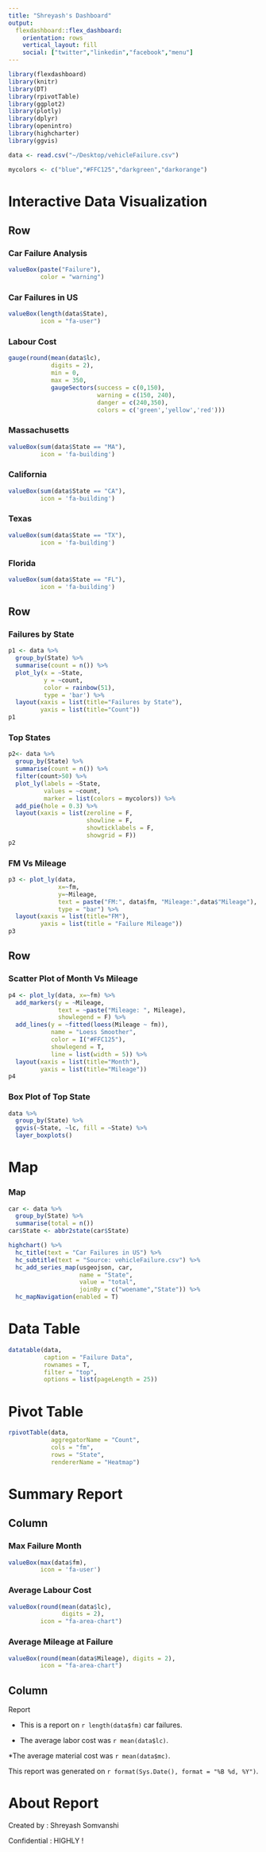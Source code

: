 ```yaml
---
title: "Shreyash's Dashboard"
output: 
  flexdashboard::flex_dashboard:
    orientation: rows
    vertical_layout: fill
    social: ["twitter","linkedin","facebook","menu"]
---
```


```r
library(flexdashboard)
library(knitr)
library(DT)
library(rpivotTable)
library(ggplot2)
library(plotly)
library(dplyr)
library(openintro)
library(highcharter)
library(ggvis)
```

```r
data <- read.csv("~/Desktop/vehicleFailure.csv")

```

```r
mycolors <- c("blue","#FFC125","darkgreen","darkorange")

```

Interactive Data Visualization
================================

Row
--------------------------------

### Car Failure Analysis

```r
valueBox(paste("Failure"),
         color = "warning")
```

### Car Failures in US
```r
valueBox(length(data$State),
         icon = "fa-user")
```

### **Labour Cost**
```r
gauge(round(mean(data$lc),
            digits = 2),
            min = 0,
            max = 350,
            gaugeSectors(success = c(0,150),
                         warning = c(150, 240),
                         danger = c(240,350),
                         colors = c('green','yellow','red')))
```

### Massachusetts
```r
valueBox(sum(data$State == "MA"),
         icon = 'fa-building')
```


### California
```r
valueBox(sum(data$State == "CA"),
         icon = 'fa-building')
```


### Texas
```r
valueBox(sum(data$State == "TX"),
         icon = 'fa-building')
```


### Florida
```r
valueBox(sum(data$State == "FL"),
         icon = 'fa-building')
```
Row
--------------------------------

### Failures by State
```r
p1 <- data %>%
  group_by(State) %>%
  summarise(count = n()) %>%
  plot_ly(x = ~State,
          y = ~count,
          color = rainbow(51),
          type = 'bar') %>%
  layout(xaxis = list(title="Failures by State"),
         yaxis = list(title="Count"))
p1
```
### Top States
```r
p2<- data %>%
  group_by(State) %>%
  summarise(count = n()) %>%
  filter(count>50) %>%
  plot_ly(labels = ~State,
          values = ~count,
          marker = list(colors = mycolors)) %>%
  add_pie(hole = 0.3) %>%
  layout(xaxis = list(zeroline = F,
                      showline = F,
                      showticklabels = F,
                      showgrid = F))
p2
```


### FM Vs Mileage
```r
p3 <- plot_ly(data,
              x=~fm,
              y=~Mileage,
              text = paste("FM:", data$fm, "Mileage:",data$"Mileage"),
              type = "bar") %>%
  layout(xaxis = list(title="FM"),
         yaxis = list(title = "Failure Mileage"))
p3
```

Row
------------------------------

### Scatter Plot of Month Vs Mileage
```r
p4 <- plot_ly(data, x=~fm) %>%
  add_markers(y = ~Mileage,
              text = ~paste("Mileage: ", Mileage),
              showlegend = F) %>%
  add_lines(y = ~fitted(loess(Mileage ~ fm)),
            name = "Loess Smoother",
            color = I("#FFC125"),
            showlegend = T,
            line = list(width = 5)) %>%
  layout(xaxis = list(title="Month"),
         yaxis = list(title="Mileage"))
p4
```
### Box Plot of Top State
```r
data %>%
  group_by(State) %>%
  ggvis(~State, ~lc, fill = ~State) %>%
  layer_boxplots()

```

Map
===================================
### Map
```r
car <- data %>%
  group_by(State) %>%
  summarise(total = n())
car$State <- abbr2state(car$State)

highchart() %>%
  hc_title(text = "Car Failures in US") %>%
  hc_subtitle(text = "Source: vehicleFailure.csv") %>%
  hc_add_series_map(usgeojson, car,
                    name = "State",
                    value = "total",
                    joinBy = c("woename","State")) %>%
  hc_mapNavigation(enabled = T)

```


Data Table
===========================

```r
datatable(data,
          caption = "Failure Data",
          rownames = T,
          filter = "top",
          options = list(pageLength = 25))
```

Pivot Table
==========================

```r
rpivotTable(data,
            aggregatorName = "Count",
            cols = "fm",
            rows = "State",
            rendererName = "Heatmap")
```

Summary Report {data-orientation=columns}
===================================================

Column
----------------------------------

### Max Failure Month

```r
valueBox(max(data$fm),
         icon = 'fa-user')
```

### Average Labour Cost
```r
valueBox(round(mean(data$lc),
               digits = 2),
         icon = "fa-area-chart")
```

### Average Mileage at Failure
```r
valueBox(round(mean(data$Mileage), digits = 2),
         icon = "fa-area-chart")
```

Column
---------------------------

Report

* This is a report on `r length(data$fm)` car failures.

* The average labor cost was `r mean(data$lc)`.

*The average material cost was `r mean(data$mc)`.

This report was generated on `r format(Sys.Date(), format = "%B %d, %Y")`.

About Report
==========================

Created by : Shreyash Somvanshi

Confidential : HIGHLY !




